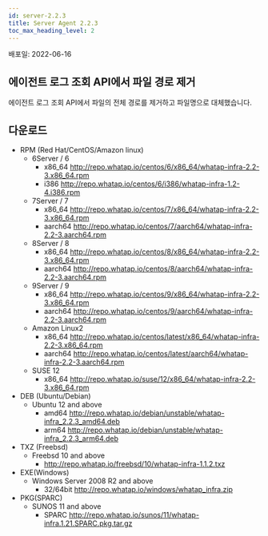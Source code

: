 ```yaml
---
id: server-2.2.3
title: Server Agent 2.2.3
toc_max_heading_level: 2
---
```


배포일: 2022-06-16

## 에이전트 로그 조회 API에서 파일 경로 제거

에이전트 로그 조회 API에서 파일의 전체 경로를 제거하고 파일명으로 대체했습니다.

## 다운로드

* RPM (Red Hat/CentOS/Amazon linux)
  * 6Server / 6 
    * x86_64 http://repo.whatap.io/centos/6/x86_64/whatap-infra-2.2-3.x86_64.rpm 
    * i386 http://repo.whatap.io/centos/6/i386/whatap-infra-1.2-4.i386.rpm
  * 7Server / 7 
    * x86_64 http://repo.whatap.io/centos/7/x86_64/whatap-infra-2.2-3.x86_64.rpm 
    * aarch64 http://repo.whatap.io/centos/7/aarch64/whatap-infra-2.2-3.aarch64.rpm
  * 8Server / 8 
    * x86_64 http://repo.whatap.io/centos/8/x86_64/whatap-infra-2.2-3.x86_64.rpm 
    * aarch64 http://repo.whatap.io/centos/8/aarch64/whatap-infra-2.2-3.aarch64.rpm
  * 9Server / 9 
    * x86_64 http://repo.whatap.io/centos/9/x86_64/whatap-infra-2.2-3.x86_64.rpm 
    * aarch64 http://repo.whatap.io/centos/9/aarch64/whatap-infra-2.2-3.aarch64.rpm
  * Amazon Linux2
    * x86_64 http://repo.whatap.io/centos/latest/x86_64/whatap-infra-2.2-3.x86_64.rpm 
    * aarch64 http://repo.whatap.io/centos/latest/aarch64/whatap-infra-2.2-3.aarch64.rpm
  * SUSE 12
    * x86_64 http://repo.whatap.io/suse/12/x86_64/whatap-infra-2.2-3.x86_64.rpm
* DEB (Ubuntu/Debian)
  * Ubuntu 12 and above
    * amd64 http://repo.whatap.io/debian/unstable/whatap-infra_2.2.3_amd64.deb
    * arm64 http://repo.whatap.io/debian/unstable/whatap-infra_2.2.3_arm64.deb
* TXZ (Freebsd)
  * Freebsd 10 and above
    * http://repo.whatap.io/freebsd/10/whatap-infra-1.1.2.txz
* EXE(Windows)
  * Windows Server 2008 R2 and above
    * 32/64bit http://repo.whatap.io/windows/whatap_infra.zip
* PKG(SPARC)
  * SUNOS 11 and above
    * SPARC http://repo.whatap.io/sunos/11/whatap-infra.1.21.SPARC.pkg.tar.gz